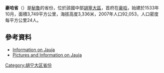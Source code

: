 '''豪哈省'''（{{lang-es|Provincia de Jauja}}）是[[秘魯|秘魯]]的省份，位於該國中部[[胡寧大區|胡寧大區]]，首府在[[豪哈|豪哈]]，始建於1533年10月，面積3,749平方公里，海拔高度3,336米，2007年人口92,053，人口密度每平方公里24人。

==參考資料==
* [http://www.jauja.info/ Information on Jauja]{{Wayback|url=http://www.jauja.info/ |date=20030816111735 }}
* [https://web.archive.org/web/20140817010543/http://www.virtualperu.info/cities_jauja.html Pictures and Information on Jauja]

{{coord|11.7750|S|75.5000|W|source:wikidata|display=title}}

{{秘魯省份|state=collapsed}}
{{秘鲁行政区划小作品}}
[[Category:胡宁大区省份|Category:胡宁大区省份]]